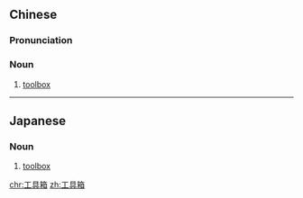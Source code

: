 ==Chinese==
{{zh-forms|type=21}}

===Pronunciation===
{{zh-pron
|m=gōngjù xiāng
|cat=n
}}

===Noun===
{{zh-noun}}

# [[toolbox]]

----

==Japanese==
{{ja-kanjitab|工|具|箱}}

===Noun===
{{ja-noun|こうぐばこ}}

# [[toolbox]]

[[chr:工具箱]]
[[zh:工具箱]]